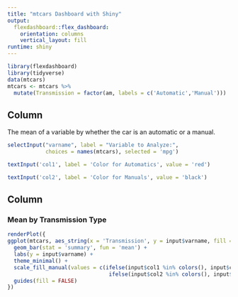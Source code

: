 ```yaml
---
title: "mtcars Dashboard with Shiny"
output: 
  flexdashboard::flex_dashboard:
    orientation: columns
    vertical_layout: fill
runtime: shiny
---
```


```r
library(flexdashboard)
library(tidyverse)
data(mtcars)
mtcars <- mtcars %>%
  mutate(Transmission = factor(am, labels = c('Automatic','Manual')))
```

Column {.sidebar}
-----------------------------------------------------------------------

The mean of a variable by whether the car is an automatic or a manual.

```r
selectInput("varname", label = "Variable to Analyze:",
            choices = names(mtcars), selected = 'mpg')

textInput('col1', label = 'Color for Automatics', value = 'red')

textInput('col2', label = 'Color for Manuals', value = 'black')
```

Column
-----------------------------------------------------------------------

### Mean by Transmission Type

```r
renderPlot({
ggplot(mtcars, aes_string(x = 'Transmission', y = input$varname, fill = 'Transmission')) + 
  geom_bar(stat = 'summary', fun = 'mean') + 
  labs(y = input$varname) + 
  theme_minimal() + 
  scale_fill_manual(values = c(ifelse(input$col1 %in% colors(), input$col1, 'black'), 
                                ifelse(input$col2 %in% colors(), input$col2, 'black'))) +
  guides(fill = FALSE)
})


```


